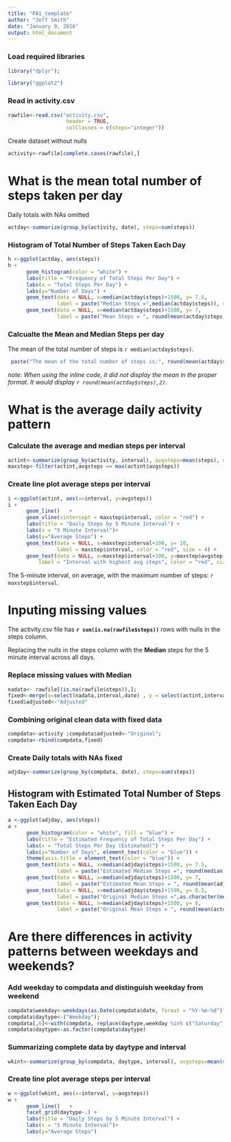 ```yaml
---
title: "PA1_template"
author: "Jeff Smith"
date: "January 9, 2016"
output: html_document
---
```




### Load required libraries
```r
library("dplyr");

library("ggplot2")
```

### Read in activity.csv
```r
rawfile<-read.csv("activity.csv",  
                   header = TRUE,
                   colClasses = c(steps="integer"))
```

Create dataset without nulls
```r
activity<-rawfile[complete.cases(rawfile),] 
```


#  What is the mean total number of steps taken per day

Daily totals with NAs omitted
```r
actday<-summarize(group_by(activity, date), steps=sum(steps))
```


### Histogram of Total Number of Steps Taken Each Day


```r
h <-ggplot(actday, aes(steps))
h +
      geom_histogram(color = "white") +
      labs(title = "Frequency of Total Steps Per Day") +
      labs(x = "Total Steps Per Day") +
      labs(y="Number of Days") +
      geom_text(data = NULL, x=median(actday$steps)+1500, y= 7.5, 
                label = paste("Median Steps =",median(actday$steps)), color = "black", size = 4, hjust = 0) +
      geom_text(data = NULL, x=median(actday$steps)+1500, y= 7, 
                label = paste("Mean Steps = ", round(mean(actday$steps),2)), color = "black", size = 4, hjust = 0) 
```  

### Calcualte the Mean and Median Steps per day
 
The mean of the total number of steps is `r median(actday$steps)`.
```r
 paste("The mean of the total number of steps is:", round(mean(actday$steps),2))
```
*note: When using the inline code, it did not display the mean in the proper format.  It would display `r round(mean(actday$steps),2) `.*


# What is the average daily activity pattern

### Calculate the average and median steps per interval
```r
actint<-summarize(group_by(activity, interval), avgsteps=mean(steps), medsteps=median(steps) );
maxstep<-filter(actint,avgsteps == max(actint$avgsteps))
```


### Create line plot average steps per interval
```r
i <-ggplot(actint, aes(x=interval, y=avgsteps))
i +
      geom_line()   +
      geom_vline(xintercept = maxstep$interval, color = "red") +
      labs(title = "Daily Steps by 5 Minute Interval") +
      labs(x = "5 Minute Interval")+
      labs(y="Average Steps") +
      geom_text(data = NULL, x=maxstep$interval+100, y= 10, 
                label = maxstep$interval, color = "red", size = 4) +
      geom_text(data = NULL, x=maxstep$interval+100, y=maxstep$avgstep - 20, 
          label = "Interval with highest avg steps", color = "red", size = 4, hjust = 0)
```                      

The 5-minute interval, on average, with the maximum number of steps: `r maxstep$interval`.


# Inputing missing values


The activity.csv file has **`r sum(is.na(rawfile$steps))`** rows with nulls in the steps column.

Replacing the nulls in the steps column with the **Median** steps for the 5 minute interval across all days.

### Replace missing values with Median
```r
nadata<- rawfile[(is.na(rawfile$steps)),];
fixed<-merge(x=select(nadata,interval,date) , y = select(actint,interval,steps=medsteps), by = "interval");
fixed$adjusted<-"Adjusted"
```
### Combining original clean data with fixed data
```r
compdata<-activity ;compdata$adjusted<-"Original";
compdata<-rbind(compdata,fixed)
```


### Create Daily totals with NAs fixed
```r
adjday<-summarize(group_by(compdata, date), steps=sum(steps))
```

## Histogram with Estimated Total Number of Steps Taken Each Day

```r
a <-ggplot(adjday, aes(steps))
a +
      geom_histogram(color = "white", fill = "blue") +
      labs(title = "Estimated Frequency of Total Steps Per Day") +
      labs(x = "Total Steps Per Day (Estimated)") +
      labs(y="Number of Days", element_text(color = "blue")) +
      theme(axis.title = element_text(color = "blue")) +
      geom_text(data = NULL, x=median(adjday$steps)+1500, y= 7.5, 
                label = paste("Estimated Median Steps =", round(median(adjday$steps),2)), color = "blue", size = 4, hjust = 0) +
      geom_text(data = NULL, x=median(adjday$steps)+1500, y= 7, 
                label = paste("Estimated Mean Steps = ", round(mean(adjday$steps),2)), color = "blue", size = 4, hjust = 0) +
      geom_text(data = NULL, x=median(adjday$steps)+1500, y= 8.5, 
                label = paste("Original Median Steps =",as.character(median(actday$steps))), color = "black", size = 4, hjust = 0) +
      geom_text(data = NULL, x=median(adjday$steps)+1500, y= 8, 
                label = paste("Original Mean Steps = ", round(mean(actday$steps),2)), color = "black", size = 4, hjust = 0) 

```  


# Are there differences in activity patterns between weekdays and weekends?


### Add weekday to compdata and distinguish weekday from weekend
```r
compdata$weekday<-weekdays(as.Date(compdata$date, format = "%Y-%m-%d"));
compdata$daytype<-("Weekday");
compdata[,6]<-with(compdata, replace(daytype,weekday %in% c("Saturday", "Sunday"), "Weekend"));
compdata$daytype<-as.factor(compdata$daytype)
```
### Summarizing complete data by daytype and interval
```r
wkint<-summarize(group_by(compdata, daytype, interval), avgsteps=mean(steps) )
```


### Create line plot average steps per interval
```r
w <-ggplot(wkint, aes(x=interval, y=avgsteps))
w +
      geom_line()   +
      facet_grid(daytype~.) +
      labs(title = "Daily Steps by 5 Minute Interval") +
      labs(x = "5 Minute Interval")+
      labs(y="Average Steps") 
```
